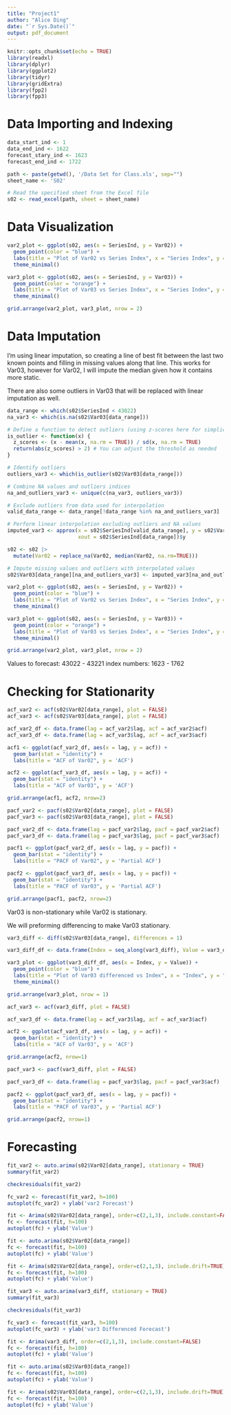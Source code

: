 ```yaml
---
title: "Project1"
author: "Alice Ding"
date: "`r Sys.Date()`"
output: pdf_document
---
```


```r
knitr::opts_chunk$set(echo = TRUE)
library(readxl)
library(dplyr)
library(ggplot2)
library(tidyr)
library(gridExtra)
library(fpp2)
library(fpp3)
```

# Data Importing and Indexing

```r
data_start_ind <- 1
data_end_ind <- 1622
forecast_stary_ind <- 1623
forecast_end_ind <- 1722

path <- paste(getwd(), '/Data Set for Class.xls', sep="")
sheet_name <- 'S02'

# Read the specified sheet from the Excel file
s02 <- read_excel(path, sheet = sheet_name)
```

# Data Visualization

```r
var2_plot <- ggplot(s02, aes(x = SeriesInd, y = Var02)) +
  geom_point(color = "blue") +
  labs(title = "Plot of Var02 vs Series Index", x = "Series Index", y = "Value") +
  theme_minimal()
```

```r
var3_plot <- ggplot(s02, aes(x = SeriesInd, y = Var03)) +
  geom_point(color = "orange") +
  labs(title = "Plot of Var03 vs Series Index", x = "Series Index", y = "Value") +
  theme_minimal()
```

```r
grid.arrange(var2_plot, var3_plot, nrow = 2)
```

# Data Imputation 

I'm using linear imputation, so creating a line of best fit between the last two known points and filling in missing values along that line. This works for Var03, however for Var02, I will impute the median given how it contains more static.

There are also some outliers in Var03 that will be replaced with linear imputation as well.

```r
data_range <- which(s02$SeriesInd < 43022)
na_var3 <- which(is.na(s02$Var03[data_range]))
```

```r
# Define a function to detect outliers (using z-scores here for simplicity)
is_outlier <- function(x) {
  z_scores <- (x - mean(x, na.rm = TRUE)) / sd(x, na.rm = TRUE)
  return(abs(z_scores) > 2) # You can adjust the threshold as needed
}

# Identify outliers
outliers_var3 <- which(is_outlier(s02$Var03[data_range]))

# Combine NA values and outliers indices
na_and_outliers_var3 <- unique(c(na_var3, outliers_var3))

# Exclude outliers from data used for interpolation
valid_data_range <- data_range[!data_range %in% na_and_outliers_var3]

# Perform linear interpolation excluding outliers and NA values
imputed_var3 <- approx(x = s02$SeriesInd[valid_data_range], y = s02$Var03[valid_data_range], 
                       xout = s02$SeriesInd[data_range])$y
```

```r
s02 <- s02 |>
  mutate(Var02 = replace_na(Var02, median(Var02, na.rm=TRUE)))

# Impute missing values and outliers with interpolated values
s02$Var03[data_range][na_and_outliers_var3] <- imputed_var3[na_and_outliers_var3]
```

```r
var2_plot <- ggplot(s02, aes(x = SeriesInd, y = Var02)) +
  geom_point(color = "blue") +
  labs(title = "Plot of Var02 vs Series Index", x = "Series Index", y = "Value") +
  theme_minimal()
```

```r
var3_plot <- ggplot(s02, aes(x = SeriesInd, y = Var03)) +
  geom_point(color = "orange") +
  labs(title = "Plot of Var03 vs Series Index", x = "Series Index", y = "Value") +
  theme_minimal()
```

```r
grid.arrange(var2_plot, var3_plot, nrow = 2)
```
Values to forecast: 43022 - 43221
index numbers: 1623 - 1762

# Checking for Stationarity

```r
acf_var2 <- acf(s02$Var02[data_range], plot = FALSE)
acf_var3 <- acf(s02$Var03[data_range], plot = FALSE)

acf_var2_df <- data.frame(lag = acf_var2$lag, acf = acf_var2$acf)
acf_var3_df <- data.frame(lag = acf_var3$lag, acf = acf_var3$acf)

acf1 <- ggplot(acf_var2_df, aes(x = lag, y = acf)) +
  geom_bar(stat = "identity") +
  labs(title = "ACF of Var02", y = 'ACF')

acf2 <- ggplot(acf_var3_df, aes(x = lag, y = acf)) +
  geom_bar(stat = "identity") +
  labs(title = "ACF of Var03", y = 'ACF')

grid.arrange(acf1, acf2, nrow=2)
```

```r
pacf_var2 <- pacf(s02$Var02[data_range], plot = FALSE)
pacf_var3 <- pacf(s02$Var03[data_range], plot = FALSE)

pacf_var2_df <- data.frame(lag = pacf_var2$lag, pacf = pacf_var2$acf)
pacf_var3_df <- data.frame(lag = pacf_var3$lag, pacf = pacf_var3$acf)

pacf1 <- ggplot(pacf_var2_df, aes(x = lag, y = pacf)) +
  geom_bar(stat = "identity") +
  labs(title = "PACF of Var02", y = 'Partial ACF')

pacf2 <- ggplot(pacf_var3_df, aes(x = lag, y = pacf)) +
  geom_bar(stat = "identity") +
  labs(title = "PACF of Var03", y = 'Partial ACF')

grid.arrange(pacf1, pacf2, nrow=2)
```

Var03 is non-stationary while Var02 is stationary.

We will preforming differencing to make Var03 stationary.

```r
var3_diff <- diff(s02$Var03[data_range], differences = 1)

var3_diff_df <- data.frame(Index = seq_along(var3_diff), Value = var3_diff)
```

```r
var3_plot <- ggplot(var3_diff_df, aes(x = Index, y = Value)) +
  geom_point(color = "blue") +
  labs(title = "Plot of Var03 differenced vs Index", x = "Index", y = "Value") +
  theme_minimal()
```

```r
grid.arrange(var3_plot, nrow = 1)
```

```r
acf_var3 <- acf(var3_diff, plot = FALSE)

acf_var3_df <- data.frame(lag = acf_var3$lag, acf = acf_var3$acf)

acf2 <- ggplot(acf_var3_df, aes(x = lag, y = acf)) +
  geom_bar(stat = "identity") +
  labs(title = "ACF of Var03", y = 'ACF')

grid.arrange(acf2, nrow=1)
```

```r
pacf_var3 <- pacf(var3_diff, plot = FALSE)

pacf_var3_df <- data.frame(lag = pacf_var3$lag, pacf = pacf_var3$acf)

pacf2 <- ggplot(pacf_var3_df, aes(x = lag, y = pacf)) +
  geom_bar(stat = "identity") +
  labs(title = "PACF of Var03", y = 'Partial ACF')

grid.arrange(pacf2, nrow=1)
```

# Forecasting

```r
fit_var2 <- auto.arima(s02$Var02[data_range], stationary = TRUE)
summary(fit_var2)
```

```r
checkresiduals(fit_var2)
```

```r
fc_var2 <- forecast(fit_var2, h=100)
autoplot(fc_var2) + ylab('var2 Forecast')
```

```r
fit <- Arima(s02$Var02[data_range], order=c(2,1,3), include.constant=FALSE)
fc <- forecast(fit, h=100)
autoplot(fc) + ylab('Value')
```

```r
fit <- auto.arima(s02$Var02[data_range])
fc <- forecast(fit, h=100)
autoplot(fc) + ylab('Value')
```


```r
fit <- Arima(s02$Var02[data_range], order=c(2,1,3), include.drift=TRUE)
fc <- forecast(fit, h=100)
autoplot(fc) + ylab('Value')
```


```r
fit_var3 <- auto.arima(var3_diff, stationary = TRUE)
summary(fit_var3)
```

```r
checkresiduals(fit_var3)
```

```r
fc_var3 <- forecast(fit_var3, h=100)
autoplot(fc_var3) + ylab('var3 Differenced Forecast')
```

```r
fit <- Arima(var3_diff, order=c(2,1,3), include.constant=FALSE)
fc <- forecast(fit, h=100)
autoplot(fc) + ylab('Value')
```

```r
fit <- auto.arima(s02$Var03[data_range])
fc <- forecast(fit, h=100)
autoplot(fc) + ylab('Value')
```


```r
fit <- Arima(s02$Var03[data_range], order=c(2,1,3), include.drift=TRUE)
fc <- forecast(fit, h=100)
autoplot(fc) + ylab('Value')
```
